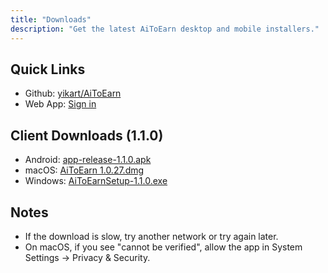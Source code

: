 ```yaml
---
title: "Downloads"
description: "Get the latest AiToEarn desktop and mobile installers."
---
```


## Quick Links

- Github: [yikart/AiToEarn](https://github.com/yikart/AiToEarn)
- Web App: [Sign in](https://aitoearn.ai/en/accounts)

## Client Downloads (1.1.0)

- Android: [app-release-1.1.0.apk](https://github.com/yikart/AiToEarn/releases/download/v1.1.0/aitoearn-1.1.0.apk)
- macOS: [AiToEarn 1.0.27.dmg](https://aitoearn-download.s3.ap-southeast-1.amazonaws.com/aitoearn-download/1.0.27/AiToEarn+1.0.27.dmg)
- Windows: [AiToEarnSetup-1.1.0.exe](https://github.com/yikart/AiToEarn/releases/download/v1.1.0/AiToEarnSetup-1.1.0.exe)

## Notes

- If the download is slow, try another network or try again later.
- On macOS, if you see "cannot be verified", allow the app in System Settings → Privacy & Security.


